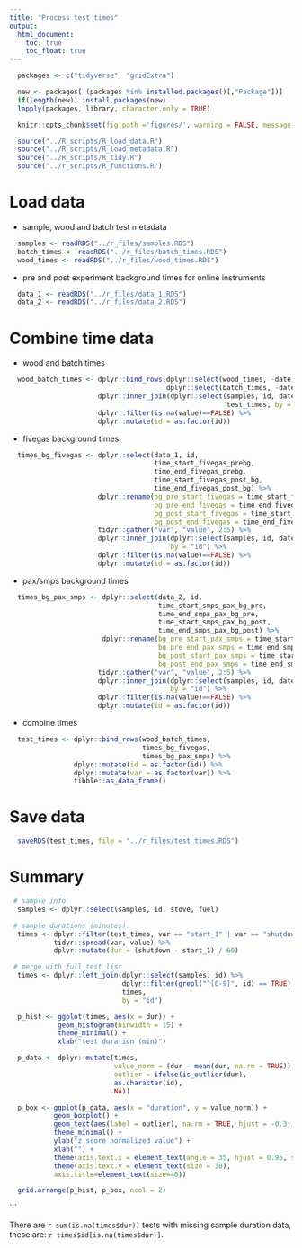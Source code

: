```yaml
---
title: "Process test times"
output:
  html_document:
    toc: true
    toc_float: true
---
```


```r
  packages <- c("tidyverse", "gridExtra")

  new <- packages[!(packages %in% installed.packages()[,"Package"])]
  if(length(new)) install.packages(new)
  lapply(packages, library, character.only = TRUE)
```

```r
  knitr::opts_chunk$set(fig.path ='figures/', warning = FALSE, message = FALSE, cache = FALSE)
```

```r
  source("../R_scripts/R_load_data.R")
  source("../R_scripts/R_load_metadata.R")
  source("../R_scripts/R_tidy.R")
  source("../r_scripts/R_functions.R")
```

# Load data

* sample, wood and batch test metadata

```r
  samples <- readRDS("../r_files/samples.RDS")
  batch_times <- readRDS("../r_files/batch_times.RDS")
  wood_times <- readRDS("../r_files/wood_times.RDS")
```

* pre and post experiment background times for online instruments

```r
  data_1 <- readRDS("../r_files/data_1.RDS")
  data_2 <- readRDS("../r_files/data_2.RDS")
```

# Combine time data

* wood and batch times

```r
  wood_batch_times <- dplyr::bind_rows(dplyr::select(wood_times, -date),
                                       dplyr::select(batch_times, -date)) %>%
                      dplyr::inner_join(dplyr::select(samples, id, date),
                                                      test_times, by = "id") %>%
                      dplyr::filter(is.na(value)==FALSE) %>%
                      dplyr::mutate(id = as.factor(id))
```

* fivegas background times

```r
  times_bg_fivegas <- dplyr::select(data_1, id, 
                                    time_start_fivegas_prebg,
                                    time_end_fivegas_prebg,
                                    time_start_fivegas_post_bg,
                                    time_end_fivegas_post_bg) %>%
                      dplyr::rename(bg_pre_start_fivegas = time_start_fivegas_prebg,
                                    bg_pre_end_fivegas = time_end_fivegas_prebg,
                                    bg_post_start_fivegas = time_start_fivegas_post_bg,
                                    bg_post_end_fivegas = time_end_fivegas_post_bg) %>%
                      tidyr::gather("var", "value", 2:5) %>%
                      dplyr::inner_join(dplyr::select(samples, id, date),
                                        by = "id") %>%
                      dplyr::filter(is.na(value)==FALSE) %>%
                      dplyr::mutate(id = as.factor(id))
```

* pax/smps background times

```r
  times_bg_pax_smps <- dplyr::select(data_2, id, 
                                     time_start_smps_pax_bg_pre,
                                     time_end_smps_pax_bg_pre,
                                     time_start_smps_pax_bg_post,
                                     time_end_smps_pax_bg_post) %>%
                       dplyr::rename(bg_pre_start_pax_smps = time_start_smps_pax_bg_pre,
                                     bg_pre_end_pax_smps = time_end_smps_pax_bg_pre,
                                     bg_post_start_pax_smps = time_start_smps_pax_bg_post,
                                     bg_post_end_pax_smps = time_end_smps_pax_bg_post) %>%
                      tidyr::gather("var", "value", 2:5) %>%
                      dplyr::inner_join(dplyr::select(samples, id, date),
                                        by = "id") %>%
                      dplyr::filter(is.na(value)==FALSE) %>%
                      dplyr::mutate(id = as.factor(id))
```

* combine times

```r
  test_times <- dplyr::bind_rows(wood_batch_times,
                                 times_bg_fivegas,
                                 times_bg_pax_smps) %>%
                dplyr::mutate(id = as.factor(id)) %>%
                dplyr::mutate(var = as.factor(var)) %>%
                tibble::as_data_frame()
```

# Save data

```r
  saveRDS(test_times, file = "../r_files/test_times.RDS")
```

# Summary

```r
 # sample info
  samples <- dplyr::select(samples, id, stove, fuel)
```

```r
 # sample durations (minutes)
  times <- dplyr::filter(test_times, var == "start_1" | var == "shutdown") %>%
           tidyr::spread(var, value) %>%
           dplyr::mutate(dur = (shutdown - start_1) / 60)
```

```r
 # merge with full test list
  times <- dplyr::left_join(dplyr::select(samples, id) %>%
                            dplyr::filter(grepl("^[0-9]", id) == TRUE), 
                            times,
                            by = "id")
```

```r
  p_hist <- ggplot(times, aes(x = dur)) +
            geom_histogram(binwidth = 15) +
            theme_minimal() +
            xlab("test duration (min)")

  p_data <- dplyr::mutate(times,
                          value_norm = (dur - mean(dur, na.rm = TRUE)) / sd(dur, na.rm = TRUE),
                          outlier = ifelse(is_outlier(dur),
                          as.character(id),
                          NA))

  p_box <- ggplot(p_data, aes(x = "duration", y = value_norm)) +
           geom_boxplot() +
           geom_text(aes(label = outlier), na.rm = TRUE, hjust = -0.3, size = 4) +
           theme_minimal() +
           ylab("z score normalized value") +
           xlab("") +
           theme(axis.text.x = element_text(angle = 35, hjust = 0.95, size = 30)) +
           theme(axis.text.y = element_text(size = 30),
           axis.title=element_text(size=40))

  grid.arrange(p_hist, p_box, ncol = 2)
```
```

There are `r sum(is.na(times$dur))` tests with missing sample duration data, these are: `r times$id[is.na(times$dur)]`.
